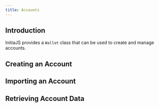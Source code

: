 ```yaml
---
title: Accounts
---
```


## Introduction 

InitiaJS provides a `Wallet` class that can be used to create and manage accounts.

## Creating an Account

## Importing an Account

## Retrieving Account Data